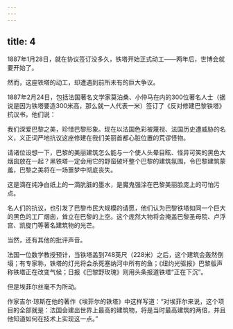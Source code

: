 ```yaml
---
---
---
```

title: 4
---



1887年1月28日，就在协议签订没多久，铁塔开始正式动工——两年后，世博会就要开始了。

然而，这座铁塔的动工，却遭遇到前所未有的巨大争议。

1887年2月24日，包括法国著名文学家莫泊桑、小仲马在内的300位著名人士（据说是因为铁塔要造300米高，那么就一人代表一米）签订了《反对修建巴黎铁塔》抗议书，他们说：

我们深爱巴黎之美，珍惜巴黎形象。现在以法国色彩被蔑视、法国历史遭威胁的名义，义正词严地抗议这座修建在我们美丽首都心脏位置的荒谬怪物。

请诸位设想一下，巴黎的美丽建筑怎么能与一个使人头晕目眩、怪异可笑的黑色大烟囱放在一起？黑铁塔一定会用它的野蛮破坏整个巴黎的建筑氛围，令巴黎建筑蒙羞，巴黎之美将在一场噩梦中彻底丧失。

这是滴在纯净白纸上的一滴肮脏的墨水，是魔鬼强涂在巴黎美丽脸庞上的可怕污点。

名人们的抗议，也引发了巴黎市民大规模的请愿，他们认为巴黎铁塔如同一个巨大的黑色的工厂烟囱，耸立在巴黎的上空。这个庞然大物将会掩盖巴黎圣母院、卢浮宫、凯旋门等著名建筑物的光芒。

当然，还有其他的批评声音。

法国一位数学教授预计，当铁塔盖到748英尺（228米）之后，这个建筑会轰然倒塌；有专家称，铁塔的灯光将会杀死塞纳河中所有的鱼；《纽约光驱报》巴黎版声称铁塔正在改变气候；日报《巴黎野玫瑰》则用头条报道铁塔“正在下沉”。

但是埃菲尔丝毫不为所动。

作家吉尔·琼斯在他的著作《埃菲尔的铁塔》中这样写道：“对埃菲尔来说，这个项目的全部就是：法国会建出世界上最高的建筑物，将是当时最高建筑的两倍，并且他知道如何在技术上实现这一点。”